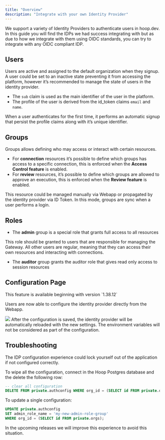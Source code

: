 ```yaml
---
title: "Overview"
description: "Integrate with your own Identity Provider"
---
```


We support a variety of Identity Providers to authenticate users in hoop.dev. In this guide you will find the IDPs we had success integrating with but as due to how we integrate with them using OIDC standards, you can try to integrate with any OIDC compliant IDP.

<CardGroup cols={3}>
  <Card title="Auth0" href="/setup/configuration/idp/auth0"/>
  <Card title="Okta" href="/setup/configuration/idp/okta"/>
  <Card title="Google" href="/setup/configuration/idp/google"/>
  <Card title="Azure" href="/setup/configuration/idp/azure"/>
  <Card title="Jump Cloud" href="/setup/configuration/idp/jumpcloud"/>
  <Card title="AWS Cognito" href="/setup/configuration/idp/aws-cognito"/>
</CardGroup>

## Users

Users are active and assigned to the default organization when they signup. A user could be set to an inactive state preventing it from accessing the platform, however it’s recommended to manage the state of users in the identity provider.

- The `sub` claim is used as the main identifier of the user in the platform.
- The profile of the user is derived from the id_token claims `email` and `name`.

When a user authenticates for the first time, it performs an automatic signup that persist the profile claims along with it’s unique identifier.

## Groups

Groups allows defining who may access or interact with certain resources.

- For **connection** resources it’s possible to define which groups has access to a specific connection, this is enforced when the **Access Control feature** is enabled.
- For **review** resources, it’s possible to define which groups are allowed to approve an execution, this is enforced when the **Review feature** is enabled.

<Tip>
This resource could be managed manually via Webapp or propagated by the identity provider via ID Token. In this mode, groups are sync when a user performs a login.
</Tip>

## Roles

- The **admin** group is a special role that grants full access to all resources

This role should be granted to users that are responsible for managing the Gateway. All other users are regular, meaning that they can access their own resources and interacting with connections.

- The **auditor** group grants the auditor role that gives read only access to session resources

## Configuration Page

<Note>
  This feature is available beginning with version `1.38.12`
</Note>

Users are now able to configure the identity provider directly from the Webapp.

<Frame>
<img src="/images/idp/auth-page-configuration.png" />
</Frame>

<Warning>
  After the configuration is saved, the identity provider will be automatically reloaded with the new settings.
  The environment variables will not be considered as part of the configuration.
</Warning>

## Troubleshooting

The IDP configuration experience could lock yourself out of the application if not configured correctly.

To wipe all the configuration, connect in the Hoop Postgres database and the delete the following row:

```sql
-- clear all configuration
DELETE FROM private.authconfig WHERE org_id = (SELECT id FROM private.orgs);
```

To update a single configuration:

```sql
UPDATE private.authconfig
SET admin_role_name = 'my-new-admin-role-group'
WHERE org_id = (SELECT id FROM private.orgs);
```

<Tip>
  In the upcoming releases we will improve this experience to avoid this situation.
</Tip>
